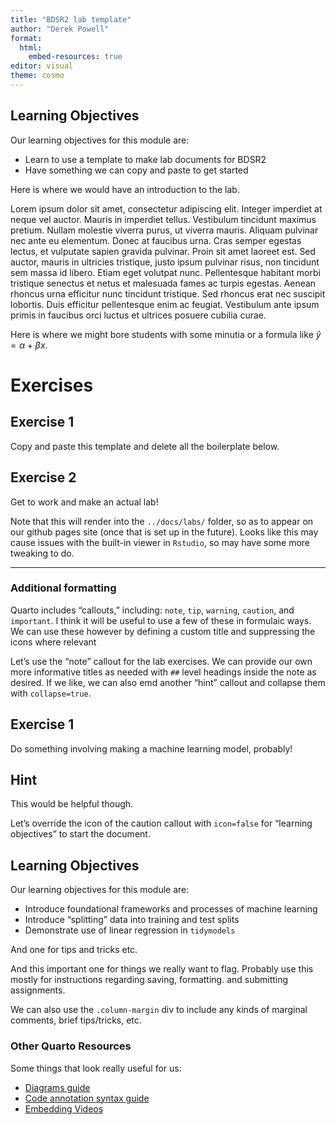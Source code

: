 ```yaml
---
title: "BDSR2 lab template"
author: "Derek Powell"
format: 
  html:
    embed-resources: true
editor: visual
theme: cosmo
---
```


:::{.callout-caution icon=false}
## Learning Objectives

Our learning objectives for this module are:

- Learn to use a template to make lab documents for BDSR2
- Have something we can copy and paste to get started
:::

Here is where we would have an introduction to the lab. 

Lorem ipsum dolor sit amet, consectetur adipiscing elit. Integer imperdiet at neque vel auctor. Mauris in imperdiet tellus. Vestibulum tincidunt maximus pretium. Nullam molestie viverra purus, ut viverra mauris. Aliquam pulvinar nec ante eu elementum. Donec at faucibus urna. Cras semper egestas lectus, et vulputate sapien gravida pulvinar. Proin sit amet laoreet est. Sed auctor, mauris in ultricies tristique, justo ipsum pulvinar risus, non tincidunt sem massa id libero. Etiam eget volutpat nunc. Pellentesque habitant morbi tristique senectus et netus et malesuada fames ac turpis egestas. Aenean rhoncus urna efficitur nunc tincidunt tristique. Sed rhoncus erat nec suscipit lobortis. Duis efficitur pellentesque enim ac feugiat. Vestibulum ante ipsum primis in faucibus orci luctus et ultrices posuere cubilia curae.

::: {.column-margin}
Here is where we might bore students with some minutia or a formula like $\hat{y} = \alpha + \beta x$.
:::


# Exercises

:::{.callout-note icon=false}
## Exercise 1

Copy and paste this template and delete all the boilerplate below.

:::

:::{.callout-note icon=false}
## Exercise 2

Get to work and make an actual lab!

:::

:::{.callout-important}
Note that this will render into the `../docs/labs/` folder, so as to appear on our github pages site (once that is set up in the future). Looks like this may cause issues with the built-in viewer in `Rstudio`, so may have some more tweaking to do.
:::

---

### Additional formatting

Quarto includes "callouts," including: `note`, `tip`, `warning`, `caution`, and `important`. I think it will be useful to use a few of these in formulaic ways. We can use these however by defining a custom title and suppressing the icons where relevant

Let's use the "note" callout for the lab exercises. We can provide our own more informative titles as needed with `##` level headings inside the note as desired. If we like, we can also emd another "hint" callout and collapse them with `collapse=true`.

:::{.callout-note icon=false}
## Exercise 1

Do something involving making a machine learning model, probably!

:::{.callout-note icon=false collapse=true}
## Hint

This would be helpful though.
:::

:::

Let's override the icon of the caution callout with `icon=false` for "learning objectives" to start the document.

:::{.callout-caution icon=false}
## Learning Objectives

Our learning objectives for this module are:

-   Introduce foundational frameworks and processes of machine learning
-   Introduce "splitting" data into training and test splits
-   Demonstrate use of linear regression in `tidymodels`
:::

:::{.callout-tip}
And one for tips and tricks etc.
:::

:::{.callout-important}
And this important one for things we really want to flag. Probably use this mostly for instructions regarding saving, formatting. and submitting assignments.
:::


::: {.column-margin}
We can also use the `.column-margin` div to include any kinds of marginal comments, brief tips/tricks, etc.
:::

### Other Quarto Resources

Some things that look really useful for us:

- [Diagrams guide](https://quarto.org/docs/authoring/diagrams.html)
- [Code annotation syntax guide](https://quarto.org/docs/authoring/code-annotation.html)
- [Embedding Videos](https://quarto.org/docs/authoring/videos.html)




